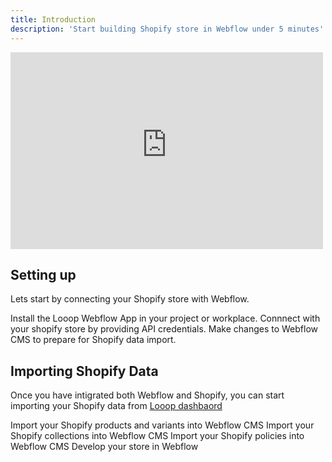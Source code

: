 ```yaml
---
title: Introduction
description: 'Start building Shopify store in Webflow under 5 minutes'
---
```


<iframe
  width="500"
  height="315"
  src="https://assets-global.website-files.com/65aa1e4ac43693c14ea73c02/65adeb206f2c57641a8cf0db_Screen Recording 2024-01-21 at 80423 PM (online-video-cuttercom)-transcode.mp4"
  title="YouTube video player"
  frameBorder="0"
  allow="accelerometer; autoplay; clipboard-write; encrypted-media; gyroscope; picture-in-picture"
  allowFullScreen
  style={{ borderRadius: 16 }}
></iframe>



## Setting up

Lets start by connecting your Shopify store with Webflow. 

<CardGroup cols={2}>
<Card
    title="Connect with Webflow"
    icon="link"
    href="https://mintlify.com/docs/quickstart"
  >
    Install the Looop Webflow App in your project or workplace.
  </Card>
  <Card
    title="Connect with Shopify"
    icon="shopify"
    href="https://mintlify.com/docs/quickstart"
  >
    Connnect with your shopify store by providing API credentials.
  </Card>
  <Card
    title="Configure Webflow CMS"
    icon="database"
    href="https://mintlify.com/docs/development"
  >
    Make changes to Webflow CMS to prepare for Shopify data import.
  </Card>
</CardGroup>

## Importing Shopify Data

Once you have intigrated both Webflow and Shopify, you can start importing your Shopify data from [Looop dashbaord](/dashboard/introduction)

<CardGroup cols={2}>
  <Card
    title="Import Products & Variants"
    icon="box"
    href="https://mintlify.com/docs/settings/global"
  >
    Import your Shopify products and variants into Webflow CMS
  </Card>
  <Card
    title="Import Collections"
    icon="boxes-stacked"
    href="https://mintlify.com/docs/api-playground/openapi"
  >
    Import your Shopify collections into Webflow CMS
  </Card>
  <Card
    title="Import Policies"
    icon="file"
    href="https://mintlify.com/docs/components/accordion"
  >
    Import your Shopify policies into Webflow CMS
  </Card>
  <Card
    title="Start Building"
    icon="paintbrush"
    href="https://mintlify.com/showcase"
  >
    Develop your store in Webflow
  </Card>
</CardGroup>
